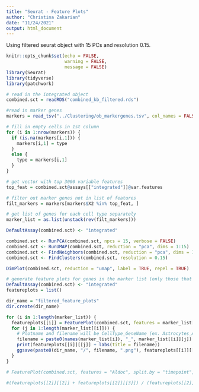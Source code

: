 ```yaml
---
title: "Seurat - Feature Plots"
author: "Christina Zakarian"
date: "11/24/2021"
output: html_document
---
```


Using filtered seurat object with 15 PCs and resolution 0.15. 

```r
knitr::opts_chunk$set(echo = FALSE,
                      warning = FALSE,
                      message = FALSE)
library(Seurat)
library(tidyverse)
library(patchwork)
```

```r
# read in the integrated object
combined.sct = readRDS("combined_kb_filtered.rds")
```

```r
#read in marker genes
markers = read_tsv("../Clustering/ob_markergenes.tsv", col_names = FALSE)

# fill in empty cells in 1st column 
for (i in 1:nrow(markers)) {
  if (is.na(markers[i,1])) {
    markers[i,1] = type
  } 
  else {
    type = markers[i,1]
  }
}

# get vector with top 3000 variable features
top_feat = combined.sct@assays[["integrated"]]@var.features

# filter out marker genes not in list of features
filt_markers = markers[markers$X2 %in% top_feat, ]

# get list of genes for each cell type separately  
marker_list = as.list(unstack(rev(filt_markers)))
```


```r
DefaultAssay(combined.sct) <- "integrated"

combined.sct <- RunPCA(combined.sct, npcs = 15, verbose = FALSE)
combined.sct <- RunUMAP(combined.sct, reduction = "pca", dims = 1:15)
combined.sct <- FindNeighbors(combined.sct, reduction = "pca", dims = 1:15)
combined.sct <- FindClusters(combined.sct, resolution = 0.15)

DimPlot(combined.sct, reduction = "umap", label = TRUE, repel = TRUE)

```

```r
# generate feature plots for genes in the marker list (only those that are also in top variable features)
DefaultAssay(combined.sct) <- "integrated"
featureplots = list()

dir_name = "filtered_feature_plots"
dir.create(dir_name)

for (i in 1:length(marker_list)) {
  featureplots[[i]] = FeaturePlot(combined.sct, features = marker_list[[i]], combine = FALSE, label = TRUE, repel = TRUE, min.cutoff = "q10", max.cutoff = "q90")
  for (j in 1:length(marker_list[[i]])) {
    # Plotname and filename will be CellType_GeneName (ex. Astrocytes_Aldoc.png)
    filename = paste0(names(marker_list[i]), "_", marker_list[[i]][j])
    print(featureplots[[i]][[j]] + labs(title = filename))
    ggsave(paste0(dir_name, "/", filename, ".png"), featureplots[[i]][[j]])
  }
}

```


```r
# FeaturePlot(combined.sct, features = "Aldoc", split.by = "timepoint", combine = FALSE)[[3]] + theme_classic()

#(featureplots[[2]][[2]] + featureplots[[2]][[3]]) / (featureplots[[2]][[2]] + featureplots[[2]][[3]])

```















